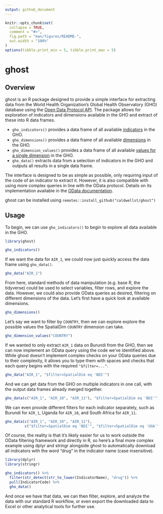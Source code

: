 ```yaml
---
output: github_document
---
```


<!-- README.md is generated from README.Rmd. Please edit that file -->

```r
knitr::opts_chunk$set(
  collapse = TRUE,
  comment = "#>",
  fig.path = "man/figures/README-",
  out.width = "100%"
)
options(tibble.print_min = 5, tibble.print_max = 5)
```

# ghost

## Overview

ghost is an R package designed to provide a simple interface for extracting data from the World Health Organization's Global Health Observatory (GHO) database using the [Open Data Protocol API](https://www.who.int/data/gho/info/gho-odata-api). The package allows for exploration of indicators and dimensions available in the GHO and extract of these into R data frames.

* `gho_indicators()` provides a data frame of all available [indicators](https://www.who.int/data/gho/info/gho-odata-api#exe3) in the GHO.
* `gho_dimensions()` provides a data frame of all available [dimensions](https://www.who.int/data/gho/info/gho-odata-api#exe1) in the GHO.
* `gho_dimension_values()` provides a data frame of all available [values for a single dimension](https://www.who.int/data/gho/info/gho-odata-api#exe2) in the GHO.
* `gho_data()` extracts data from a selection of indicators in the GHO and outputs all results in a single data frame.

The interface is designed to be as simple as possible, only requiring input of the code of an indicator to extract it. However, it is also compatible with using more complex queries in line with the OData protocol. Details on its implementation available in the [OData documentation](https://www.odata.org/documentation/odata-version-2-0/uri-conventions/).

ghost can be installed using `remotes::install_github("caldwellst/ghost")`

## Usage

To begin, we can use `gho_indicators()` to begin to explore all data available in the GHO.

```r
library(ghost)

gho_indicators()
```
If we want the data for `AIR_1`, we could now just quickly access the data frame using `gho_data()`.
```r
gho_data("AIR_1")
```
From here, standard methods of data manipulation (e.g. base R, the tidyverse) could be used to select variables, filter rows, and explore the data. However, we could also provide OData queries as desired, filtering on different dimensions of the data. Let's first have a quick look at available dimensions.
```r
gho_dimensions()
```
Let's say we want to filter by `COUNTRY`, then we can explore explore the possible values the SpatialDim `COUNTRY` dimension can take.
```r
gho_dimension_values("COUNTRY")
```

If we wanted to only extract `AIR_1` data on Burundi from the GHO, then we can now implement an OData query using the code we've identified above. While ghost doesn't implement complex checks on your OData queries due to their complexity, it allows you to type them with spaces and checks that each query begins with the required `"$filter=..."`.
```r
gho_data("AIR_1", "$filter=SpatialDim eq 'BDI'")
```
And we can get data from the GHO on multiple indicators in one call, with the output data frames already merged together.
```r
gho_data(c("AIR_1", "AIR_10", "AIR_11"), "$filter=SpatialDim eq 'BDI'")
```

We can even provide different filters for each indicator separately, such as Burundi for `AIR_1`, Uganda for `AIR_10`, and South Africa for `AIR_11`. 
```r
gho_data(c("AIR_1", "AIR_10", "AIR_11"), 
         c("$filter=SpatialDim eq 'BDI'", "$filter=SpatialDim eq 'UGA'", "$filter=SpatialDim eq 'ZAF'"))
```
Of course, the reality is that it's likely easier for us to work outside the OData filtering framework and directly in R, so here's a final more complex example using dplyr and stringr alongside ghost to automatically download all indicators with the word "drug" in the indicator name (case insensitive).
```r
library(dplyr)
library(stringr)

gho_indicators() %>%
  filter(str_detect(str_to_lower(IndicatorName), "drug")) %>%
  pull(IndicatorCode) %>%
  gho_data()
```
And once we have that data, we can then filter, explore, and analyze the data with our standard R workflow, or even export the downloaded data to Excel or other analytical tools for further use.

